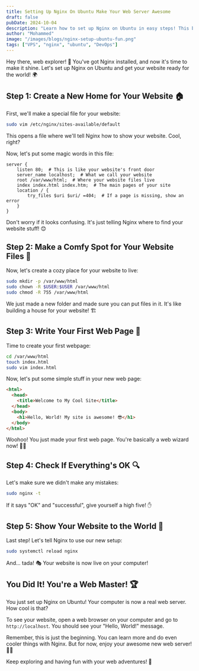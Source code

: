 ```yaml
---
title: Setting Up Nginx On Ubuntu Make Your Web Server Awesome
draft: false
pubDate: 2024-10-04
description: "Learn how to set up Nginx on Ubuntu in easy steps! This beginner-friendly guide uses simple English and fun emojis to help you create your very own website. Get ready to become a web wizard! 🧙‍♂️✨"
author: "Mohammed"
image: "/images/blogs/nginx-setup-ubuntu-fun.png"
tags: ["VPS", "nginx", "ubuntu", "DevOps"]
---
```


Hey there, web explorer! 👋 You've got Nginx installed, and now it's time to make it shine. Let's set up Nginx on Ubuntu and get your website ready for the world! 🌍

## Step 1: Create a New Home for Your Website 🏠

First, we'll make a special file for your website:

```bash
sudo vim /etc/nginx/sites-available/default
```

This opens a file where we'll tell Nginx how to show your website. Cool, right?

Now, let's put some magic words in this file:

```nginx
server {
    listen 80;  # This is like your website's front door
    server_name localhost;  # What we call your website
    root /var/www/html;  # Where your website files live
    index index.html index.htm;  # The main pages of your site
    location / {
        try_files $uri $uri/ =404;  # If a page is missing, show an error
    }
}
```

Don't worry if it looks confusing. It's just telling Nginx where to find your website stuff! 😊

## Step 2: Make a Comfy Spot for Your Website Files 📁

Now, let's create a cozy place for your website to live:

```bash
sudo mkdir -p /var/www/html
sudo chown -R $USER:$USER /var/www/html
sudo chmod -R 755 /var/www/html
```

We just made a new folder and made sure you can put files in it. It's like building a house for your website! 🏗️

## Step 3: Write Your First Web Page 📝

Time to create your first webpage:

```bash
cd /var/www/html
touch index.html
sudo vim index.html
```

Now, let's put some simple stuff in your new web page:

```html
<html>
  <head>
    <title>Welcome to My Cool Site</title>
  </head>
  <body>
    <h1>Hello, World! My site is awesome! 😎</h1>
  </body>
</html>
```

Woohoo! You just made your first web page. You're basically a web wizard now! 🧙‍♂️

## Step 4: Check If Everything's OK 🔍

Let's make sure we didn't make any mistakes:

```bash
sudo nginx -t
```

If it says "OK" and "successful", give yourself a high five! ✋

## Step 5: Show Your Website to the World 🎉

Last step! Let's tell Nginx to use our new setup:

```bash
sudo systemctl reload nginx
```

And... tada! 🎭 Your website is now live on your computer!

## You Did It! You're a Web Master! 🏆

You just set up Nginx on Ubuntu! Your computer is now a real web server. How cool is that?

To see your website, open a web browser on your computer and go to `http://localhost`. You should see your "Hello, World!" message.

Remember, this is just the beginning. You can learn more and do even cooler things with Nginx. But for now, enjoy your awesome new web server! 🎈🎊

Keep exploring and having fun with your web adventures! 🚀
